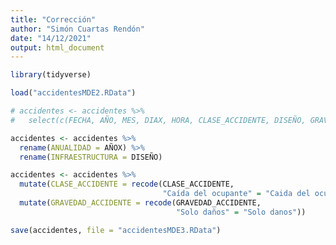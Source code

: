 ---
title: "Corrección"
author: "Simón Cuartas Rendón"
date: "14/12/2021"
output: html_document
---

```{r}
library(tidyverse)
```

```{r}
load("accidentesMDE2.RData")
```


```{r}
# accidentes <- accidentes %>% 
#   select(c(FECHA, AÑO, MES, DIAX, HORA, CLASE_ACCIDENTE, DISEÑO, GRAVEDAD_ACCIDENTE, BARRIO, COMUNASMOD, LONGITUD, LATITUD))
```

```{r}
accidentes <- accidentes %>% 
  rename(ANUALIDAD = AÑOX) %>% 
  rename(INFRAESTRUCTURA = DISEÑO)
```

```{r}
accidentes <- accidentes %>% 
  mutate(CLASE_ACCIDENTE = recode(CLASE_ACCIDENTE,
                                  "Caída del ocupante" = "Caida del ocupante")) %>% 
  mutate(GRAVEDAD_ACCIDENTE = recode(GRAVEDAD_ACCIDENTE,
                                     "Solo daños" = "Solo danos"))
```


```{r}
save(accidentes, file = "accidentesMDE3.RData")
```
